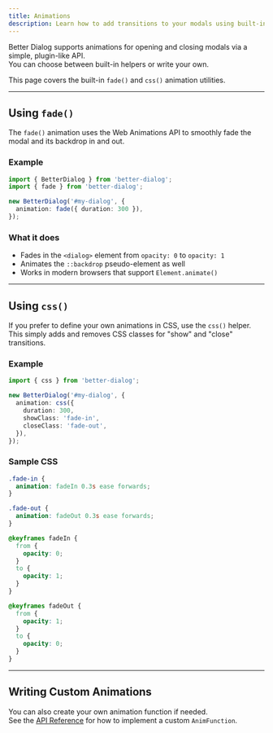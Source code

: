 ```yaml
---
title: Animations
description: Learn how to add transitions to your modals using built-in helpers.
---
```


Better Dialog supports animations for opening and closing modals via a simple, plugin-like API.  
You can choose between built-in helpers or write your own.

This page covers the built-in `fade()` and `css()` animation utilities.

---

## Using `fade()`

The `fade()` animation uses the Web Animations API to smoothly fade the modal and its backdrop in and out.

### Example

```ts
import { BetterDialog } from 'better-dialog';
import { fade } from 'better-dialog';

new BetterDialog('#my-dialog', {
  animation: fade({ duration: 300 }),
});
```

### What it does

- Fades in the `<dialog>` element from `opacity: 0` to `opacity: 1`
- Animates the `::backdrop` pseudo-element as well
- Works in modern browsers that support `Element.animate()`

---

## Using `css()`

If you prefer to define your own animations in CSS, use the `css()` helper.  
This simply adds and removes CSS classes for "show" and "close" transitions.

### Example

```ts
import { css } from 'better-dialog';

new BetterDialog('#my-dialog', {
  animation: css({
    duration: 300,
    showClass: 'fade-in',
    closeClass: 'fade-out',
  }),
});
```

### Sample CSS

```css
.fade-in {
  animation: fadeIn 0.3s ease forwards;
}

.fade-out {
  animation: fadeOut 0.3s ease forwards;
}

@keyframes fadeIn {
  from {
    opacity: 0;
  }
  to {
    opacity: 1;
  }
}

@keyframes fadeOut {
  from {
    opacity: 1;
  }
  to {
    opacity: 0;
  }
}
```

---

## Writing Custom Animations

You can also create your own animation function if needed.  
See the [API Reference](/api/animations) for how to implement a custom `AnimFunction`.
